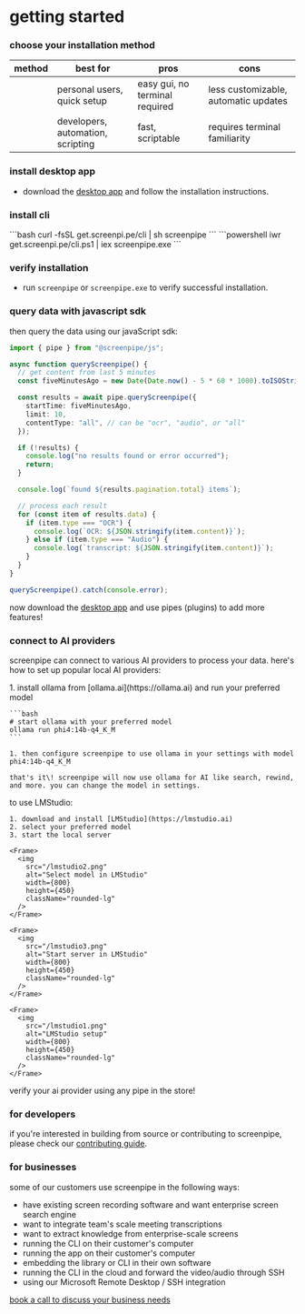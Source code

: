 # getting started

### choose your installation method

| method      | best for                          | pros                           | cons                                 |
| ----------- | --------------------------------- | ------------------------------ | ------------------------------------ |
|             | personal users, quick setup       | easy gui, no terminal required | less customizable, automatic updates |
|             | developers, automation, scripting | fast, scriptable               | requires terminal familiarity        |

### install desktop app

- download the [desktop app](https://screenpi.pe) and follow the installation instructions.

### install cli

<Tabs>
  <Tab title="macos/linux">
    ```bash 
    curl -fsSL get.screenpi.pe/cli | sh
    screenpipe
    ```
  </Tab>
  <Tab title="windows">
    ```powershell 
    iwr get.screenpi.pe/cli.ps1 | iex
    screenpipe.exe
    ```
  </Tab>
</Tabs>

### verify installation

- run `screenpipe` or `screenpipe.exe` to verify successful installation.

### query data with javascript sdk

then query the data using our javaScript sdk:

```typescript 
import { pipe } from "@screenpipe/js";

async function queryScreenpipe() {
  // get content from last 5 minutes
  const fiveMinutesAgo = new Date(Date.now() - 5 * 60 * 1000).toISOString();

  const results = await pipe.queryScreenpipe({
    startTime: fiveMinutesAgo,
    limit: 10,
    contentType: "all", // can be "ocr", "audio", or "all"
  });

  if (!results) {
    console.log("no results found or error occurred");
    return;
  }

  console.log(`found ${results.pagination.total} items`);

  // process each result
  for (const item of results.data) {
    if (item.type === "OCR") {
      console.log(`OCR: ${JSON.stringify(item.content)}`);
    } else if (item.type === "Audio") {
      console.log(`transcript: ${JSON.stringify(item.content)}`);
    } 
  }
}

queryScreenpipe().catch(console.error);
```

now download the [desktop app](https://screenpi.pe) and use pipes (plugins) to add more features\!

### connect to AI providers

screenpipe can connect to various AI providers to process your data. here's how to set up popular local AI providers:

<Tabs>
  <Tab title="ollama">
    1. install ollama from [ollama.ai](https://ollama.ai) and run your preferred model

    ```bash 
    # start ollama with your preferred model
    ollama run phi4:14b-q4_K_M
    ```

    1. then configure screenpipe to use ollama in your settings with model phi4:14b-q4_K_M

    that's it\! screenpipe will now use ollama for AI like search, rewind, and more. you can change the model in settings.
  </Tab>
  <Tab title="LMStudio">
    to use LMStudio:

    1. download and install [LMStudio](https://lmstudio.ai)
    2. select your preferred model
    3. start the local server

    <Frame>
      <img
        src="/lmstudio2.png"
        alt="Select model in LMStudio"
        width={800}
        height={450}
        className="rounded-lg"
      />
    </Frame>

    <Frame>
      <img
        src="/lmstudio3.png"
        alt="Start server in LMStudio"
        width={800}
        height={450}
        className="rounded-lg"
      />
    </Frame>

    <Frame> 
      <img
        src="/lmstudio1.png"
        alt="LMStudio setup"
        width={800}
        height={450}
        className="rounded-lg"
      />
    </Frame>
  </Tab>
</Tabs>

verify your ai provider using any pipe in the store\!

### for developers

if you're interested in building from source or contributing to screenpipe, please check our [contributing guide](https://github.com/mediar-ai/screenpipe/blob/main/CONTRIBUTING.md).

### for businesses

some of our customers use screenpipe in the following ways:

- have existing screen recording software and want enterprise screen search engine
- want to integrate team's scale meeting transcriptions
- want to extract knowledge from enterprise-scale screens
- running the CLI on their customer's computer
- running the app on their customer's computer
- embedding the library or CLI in their own software
- running the CLI in the cloud and forward the video/audio through SSH
- using our Microsoft Remote Desktop / SSH integration

[book a call to discuss your business needs](https://cal.com/louis030195/screenpipe-for-businesses)
